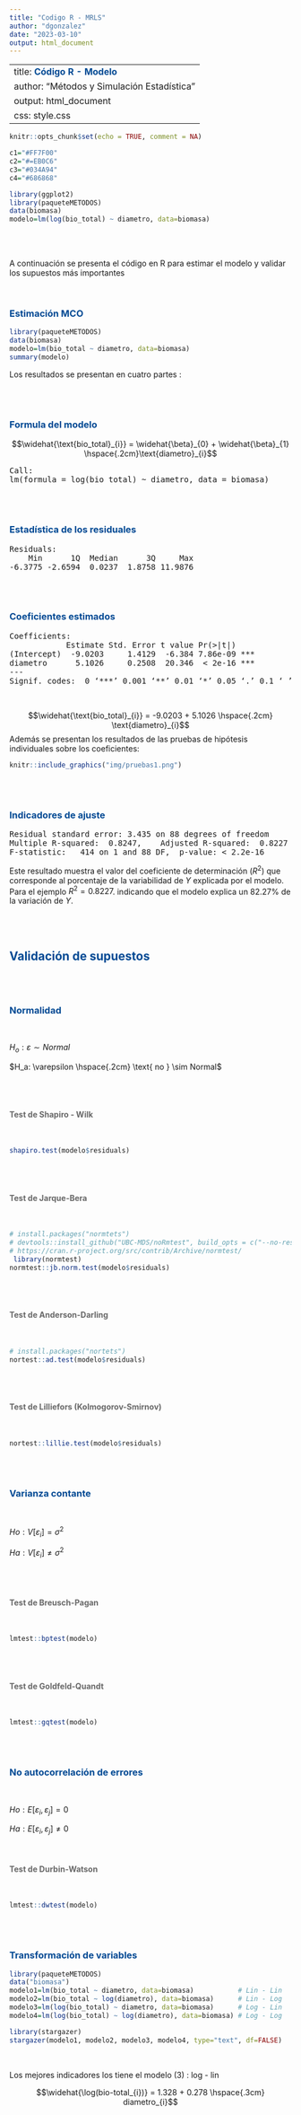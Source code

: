 ```yaml
---
title: "Codigo R - MRLS"
author: "dgonzalez"
date: "2023-03-10"
output: html_document
---
```

---
title: <span style="color:#034a94"> **Código R - Modelo**</span>
author: "Métodos y Simulación Estadística"
output: html_document
css: style.css
---

```r
knitr::opts_chunk$set(echo = TRUE, comment = NA)

c1="#FF7F00"
c2="#=EB0C6"
c3="#034A94"
c4="#686868"

library(ggplot2)
library(paqueteMETODOS)
data(biomasa)
modelo=lm(log(bio_total) ~ diametro, data=biomasa)
```

</br></br>

A continuación se presenta el código en R para estimar el modelo y validar los supuestos más importantes

</br>

### <span style="color:#034a94">**Estimación MCO**</span>

```r
library(paqueteMETODOS)
data(biomasa)
modelo=lm(bio_total ~ diametro, data=biomasa)
summary(modelo)
```

Los resultados se presentan en cuatro partes :

</br></br>

### <span style="color:#034A94">**Formula del modelo**</span>

$$\widehat{\text{bio_total}_{i}} = \widehat{\beta}_{0} + \widehat{\beta}_{1} \hspace{.2cm}\text{diametro}_{i}$$


<pre>
Call:
lm(formula = log(bio_total) ~ diametro, data = biomasa)
</pre>

</br></br>

### <span style="color:#034A94">**Estadística de los residuales**</span>

<pre>
Residuals:
    Min      1Q  Median      3Q     Max 
-6.3775 -2.6594  0.0237  1.8758 11.9876 
</pre>

</br></br>

### <span style="color:#034A94">**Coeficientes estimados**</span>

<pre>
Coefficients:
            Estimate Std. Error t value Pr(>|t|)    
(Intercept)  -9.0203     1.4129  -6.384 7.86e-09 ***
diametro      5.1026     0.2508  20.346  < 2e-16 ***
---
Signif. codes:  0 ‘***’ 0.001 ‘**’ 0.01 ‘*’ 0.05 ‘.’ 0.1 ‘ ’ 1
</pre>

</br>

$$\widehat{\text{bio_total}_{i}} = -9.0203 + 5.1026 \hspace{.2cm} \text{diametro}_{i}$$
Además se presentan los resultados de las pruebas de hipótesis individuales sobre los coeficientes:

<!-- | Hipótesis             |  Estadístico de prueba        |   valor p            | -->
<!-- |:----------------------|:------------------------------|:---------------------| -->
<!-- $Ho: \beta_{0} = 0$     |   -6.384                      |  0.0000              | -->
<!-- $Ha: \beta_{0} \neq 0$  |                               |                      | -->
<!-- |                       |                               |                      | -->
<!-- |$Ho: \beta_{1} = 0$    |   20.346                      |  0.0000              | -->
<!-- |$Ha: \beta_{1} \neq 0$ |                               |                      | -->

```r
knitr::include_graphics("img/pruebas1.png")
```

</br></br>

### <span style="color:#034A94">**Indicadores de ajuste**</span>

<pre>
Residual standard error: 3.435 on 88 degrees of freedom
Multiple R-squared:  0.8247,	Adjusted R-squared:  0.8227 
F-statistic:   414 on 1 and 88 DF,  p-value: < 2.2e-16
</pre>


Este resultado muestra el valor del coeficiente de determinación ($R^2$) que corresponde al porcentaje de la variabilidad de $Y$ explicada por el modelo. Para el ejemplo $R^{2} = 0.8227$. indicando que el modelo explica un 82.27% de la variación de $Y$.

</br></br>

## <span style="color:#034a94">**Validación de supuestos**</span>

</br></br>

### <span style="color:#034A94">**Normalidad**</span>

</br>

$H_o:  \varepsilon \sim Normal$

$H_a:  \varepsilon \hspace{.2cm} \text{ no } \sim Normal$

</br></br>

#### <span style="color:#686868">**Test de Shapiro - Wilk**</span>

</br>

```r
shapiro.test(modelo$residuals)

```

</br></br>

#### <span style="color:#686868">**Test de Jarque-Bera**</span>

</br>

```r
# install.packages("normtets")
# devtools::install_github("UBC-MDS/noRmtest", build_opts = c("--no-resave-data", "--no-manual"))
# https://cran.r-project.org/src/contrib/Archive/normtest/
 library(normtest)
normtest::jb.norm.test(modelo$residuals)
```

</br></br>

#### <span style="color:#686868">**Test de Anderson-Darling**</span>

</br>

```r
# install.packages("nortets")
nortest::ad.test(modelo$residuals)
```

</br></br>

#### <span style="color:#686868">**Test de  Lilliefors (Kolmogorov-Smirnov)**</span>

</br>

```r
nortest::lillie.test(modelo$residuals)
```

</br></br>

### <span style="color:#034A94">**Varianza contante**</span>

</br>

$Ho : V[\varepsilon_{i}] = \sigma^2$

$Ha : V[\varepsilon_{i}] \neq \sigma^2$

</br></br>

#### <span style="color:#686868">**Test de Breusch-Pagan**</span>

</br>

```r
lmtest::bptest(modelo)
```

</br></br>

#### <span style="color:#686868">**Test de Goldfeld-Quandt**</span>

</br>

```r
lmtest::gqtest(modelo)
```

</br></br>

### <span style="color:#034A94">**No autocorrelación de errores**</span>

</br>

$Ho : E[\varepsilon_{i}, \varepsilon_{j}] = 0$

$Ha : E[\varepsilon_{i}, \varepsilon_{j}] \neq  0$

</br>

#### <span style="color:#686868">**Test de Durbin-Watson**</span>

</br>

```r
lmtest::dwtest(modelo)
```

</br></br>

### <span style="color:#034a94">**Transformación de variables**</span>

```r
library(paqueteMETODOS)
data("biomasa")
modelo1=lm(bio_total ~ diametro, data=biomasa)           # Lin - Lin
modelo2=lm(bio_total ~ log(diametro), data=biomasa)      # Lin - Log
modelo3=lm(log(bio_total) ~ diametro, data=biomasa)      # Log - Lin
modelo4=lm(log(bio_total) ~ log(diametro), data=biomasa) # Log - Log
```


```r
library(stargazer)
stargazer(modelo1, modelo2, modelo3, modelo4, type="text", df=FALSE)
```

<br/>

Los mejores indicadores los tiene el modelo (3) : log - lin


$$\widehat{\log(bio-total_{i})} = 1.328 + 0.278 \hspace{.3cm} diametro_{i}$$




